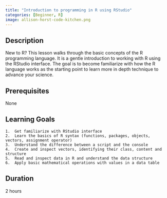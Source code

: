 ```yaml
---
title: "Introduction to programming in R using RStudio"
categories: [Beginner, R]
image: allison-horst-code-kitchen.png
---
```


## Description

New to R? This lesson walks through the basic concepts of the R programming language. It is a gentle introduction to working with R using the RStudio interface. The goal is to become familiarize with how the R language works as the starting point to learn more in depth technique to advance your science.

## Prerequisites

None

## Learning Goals

    1.  Get familiarize with RStudio interface
    2.  Learn the basics of R syntax (functions, packages, objects, vectors, assignment operator)
    3.  Understand the difference between a script and the console
    4.  Create and inspect vectors, identifying their class, content and structure
    5.  Read and inspect data in R and understand the data structure
    6.  Apply basic mathematical operations with values in a data table

## Duration

2 hours

